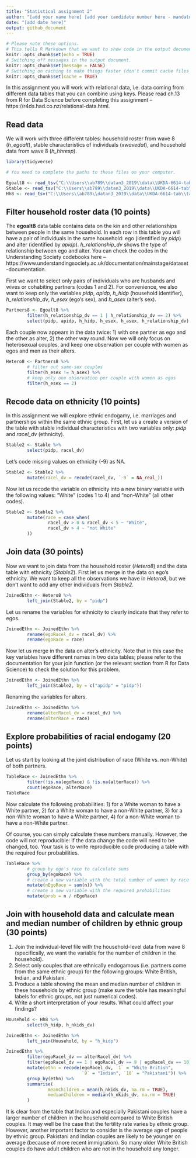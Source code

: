 ```yaml
---
title: "Statistical assignment 2"
author: "[add your name here] [add your candidate number here - mandatory]"
date: "[add date here]"
output: github_document
---
```


```r
# Please note these options.
# This tells R Markdown that we want to show code in the output document.
knitr::opts_chunk$set(echo = TRUE)
# Switching off messages in the output document. 
knitr::opts_chunk$set(message = FALSE)
# Switching on caching to make things faster (don't commit cache files on Github).
knitr::opts_chunk$set(cache = TRUE)
```

In this assignment you will work with relational data, i.e. data coming from different data tables that you can combine using keys. Please read ch.13 from R for Data Science before completing this assignment -- https://r4ds.had.co.nz/relational-data.html.

## Read data

We will work with three different tables: household roster from wave 8 (*h_egoalt*), stable characteristics of individuals (*xwavedat*), and household data from wave 8 (*h_hhresp*).

```r
library(tidyverse)

# You need to complete the paths to these files on your computer.

Egoalt8 <- read_tsv("C:\\Users\\ab789\\datan3_2019\\data\\UKDA-6614-tab\\tab\\ukhls_w8\\h_egoalt.tab")
Stable <- read_tsv("C:\\Users\\ab789\\datan3_2019\\data\\UKDA-6614-tab\\tab\\ukhls_wx\\xwavedat.tab")
Hh8 <- read_tsv("C:\\Users\\ab789\\datan3_2019\\data\\UKDA-6614-tab\\tab\\ukhls_w8\\h_hhresp.tab")


```

## Filter household roster data (10 points)

The **egoalt8** data table contains data on the kin and other relationships between people in the same household. In each row in this table you will have a pair of individuals in the same household: ego (identified by *pidp*) and alter (identified by *apidp*). *h_relationship_dv* shows the type of relationship between ego and alter. You can check the codes in the Understanding Society codebooks here -- https://www.understandingsociety.ac.uk/documentation/mainstage/dataset-documentation.

First we want to select only pairs of individuals who are husbands and wives or cohabiting partners (codes 1 and 2). For convenience, we also want to keep only the variables *pidp*, *apidp*, *h_hidp* (household identifier), *h_relationship_dv*, *h_esex* (ego's sex), and *h_asex* (alter's sex).

```r
Partners8 <- Egoalt8 %>%
        filter(h_relationship_dv == 1 | h_relationship_dv == 2) %>%
        select(pidp, apidp, h_hidp, h_esex, h_asex, h_relationship_dv)
```

Each couple now appears in the data twice: 1) with one partner as ego and the other as alter, 2) the other way round. Now we will only focus on heterosexual couples, and keep one observation per couple with women as egos and men as their alters.

```r
Hetero8 <- Partners8 %>%
        # filter out same-sex couples
        filter(h_esex != h_asex) %>%
        # keep only one observation per couple with women as egos
        filter(h_esex == 2)
```

## Recode data on ethnicity (10 points)

In this assignment we will explore ethnic endogamy, i.e. marriages and partnerships within the same ethnic group. First, let us a create a version of the table with stable individual characteristics with two variables only: *pidp* and *racel_dv* (ethnicity).

```r
Stable2 <- Stable %>%
        select(pidp, racel_dv)
```

Let's code missing values on ethnicity (-9) as NA.

```r
Stable2 <- Stable2 %>%
        mutate(racel_dv = recode(racel_dv, `-9` = NA_real_))
```

Now let us recode the variable on ethnicity into a new binary variable with the following values: "White" (codes 1 to 4) and "non-White" (all other codes).

```r
Stable2 <- Stable2 %>%
        mutate(race = case_when(
                racel_dv > 0 & racel_dv < 5 ~ "White",
                racel_dv > 4 ~ "not White"
        ))
```

## Join data (30 points)

Now we want to join data from the household roster (*Hetero8*) and the data table with ethnicity (*Stable2*). First let us merge in the data on ego's ethnicity. We want to keep all the observations we have in *Hetero8*, but we don't want to add any other individuals from *Stable2*.

```r
JoinedEthn <- Hetero8 %>%
        left_join(Stable2, by = "pidp")
```

Let us rename the variables for ethnicity to clearly indicate that they refer to egos.

```r
JoinedEthn <- JoinedEthn %>%
        rename(egoRacel_dv = racel_dv) %>%
        rename(egoRace = race)
```

Now let us merge in the data on alter's ethnicity. Note that in this case the key variables have different names in two data tables; please refer to the documentation for your join function (or the relevant section from R for Data Science) to check the solution for this problem.

```r
JoinedEthn <- JoinedEthn %>%
        left_join(Stable2, by = c("apidp" = "pidp"))
```

Renaming the variables for alters.

```r
JoinedEthn <- JoinedEthn %>%
        rename(alterRacel_dv = racel_dv) %>%
        rename(alterRace = race)
```

## Explore probabilities of racial endogamy (20 points)

Let us start by looking at the joint distribution of race (White vs. non-White) of both partners.

```r
TableRace <- JoinedEthn %>%
        filter(!is.na(egoRace) & !is.na(alterRace)) %>%
        count(egoRace, alterRace)
TableRace
```

Now calculate the following probabilities: 1) for a White woman to have a White partner, 2) for a White woman to have a non-White partner, 3) for a non-White woman to have a White partner, 4) for a non-White woman to have a non-White partner.

Of course, you can simply calculate these numbers manually. However, the code will not reproducible: if the data change the code will need to be changed, too. Your task is to write reproducible code producing a table with the required four probabilities.


```r
TableRace %>%
        # group by ego's race to calculate sums
        group_by(egoRace) %>%
        # create a new variable with the total number of women by race
        mutate(nEgoRace = sum(n)) %>%
        # create a new variable with the required probabilities 
        mutate(prob = n / nEgoRace)
```

## Join with household data and calculate mean and median number of children by ethnic group (30 points)

1) Join the individual-level file with the household-level data from wave 8 (specifically, we want the variable for the number of children in the household).
2) Select only couples that are ethnically endogamous (i.e. partners come from the same ethnic group) for the following groups: White British, Indian, and Pakistani.
3) Produce a table showing the mean and median number of children in these households by ethnic group (make sure the table has meaningful labels for ethnic groups, not just numerical codes).
4) Write a short interpretation of your results. What could affect your findings?

```r
Household <- Hh8 %>%
        select(h_hidp, h_nkids_dv)

JoinedEthn <- JoinedEthn %>%
        left_join(Household, by = "h_hidp")

JoinedEthn %>%
        filter(egoRacel_dv == alterRacel_dv) %>%
        filter(egoRacel_dv == 1 | egoRacel_dv == 9 | egoRacel_dv == 10) %>%
        mutate(ethn = recode(egoRacel_dv, `1` = "White British",
                             `9` = "Indian", `10` = "Pakistani")) %>%
        group_by(ethn) %>%
        summarise(
                meanChildren = mean(h_nkids_dv, na.rm = TRUE),
                medianChildren = median(h_nkids_dv, na.rm = TRUE)
        )

```

It is clear from the table that Indian and especially Pakistani couples have a larger number of children in the household compared to White British couples. It may well be the case that the fertility rate varies by ethnic group. However, another important factor to consider is the average age of people by ethnic group. Pakistani and Indian couples are likely to be younger on average (because of more recent immigration). So many older White British couples do have adult children who are not in the household any longer.  